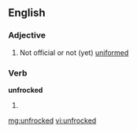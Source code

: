 ==English==

===Adjective===
{{en-adj|-}}

# Not official or not (yet) [[uniformed]]

===Verb===
'''unfrocked'''

# {{past of|unfrock}}

[[mg:unfrocked]]
[[vi:unfrocked]]